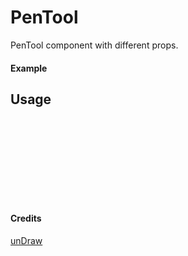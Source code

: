 
<Meta of={PenTool} title="unDraw/PenTool" />

# PenTool

PenTool component with different props.

#### Example

<Canvas of={PenTool.Primary} />

## Usage

```ts
import { PenTool } from "yadl-ui";

const Example = () => {
  return (
      <PenTool />
  );
};

export default Example;
```

#### Credits
[unDraw](https://undraw.co/illustrations)
